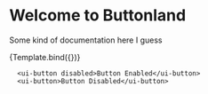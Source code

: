 

<Meta title="MDX/Button" component={Button} />

# Welcome to Buttonland

Some kind of documentation here I guess

<ArgsTable of={MyComponent} />

<Story 
  name="Button" >
  {Template.bind({})}
</Story>

<ArgsTable story="Button" />

<Canvas>
  <Story name="all buttons">
    
      <ui-button disabled>Button Enabled</ui-button>
      <ui-button>Button Disabled</ui-button>
    
  </Story>
</Canvas>
